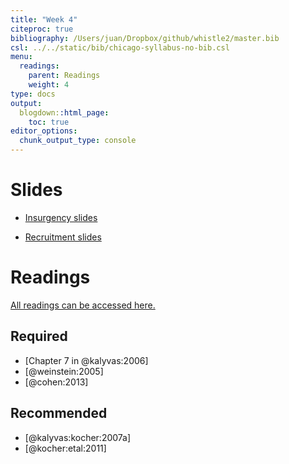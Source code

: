 ```yaml
---
title: "Week 4"
citeproc: true
bibliography: /Users/juan/Dropbox/github/whistle2/master.bib
csl: ../../static/bib/chicago-syllabus-no-bib.csl
menu: 
  readings:
    parent: Readings
    weight: 4
type: docs
output:
  blogdown::html_page:
    toc: true
editor_options: 
  chunk_output_type: console
---
```




# Slides


- [Insurgency slides](/slides/04-tactics.pdf)

- [Recruitment slides](/slides/04-recruitment.pdf)




# Readings


[All readings can be accessed here.](https://www.dropbox.com/sh/pide0ytvjrnbp0q/AADaIbprAmBQERw4UwWleAVba?dl=0)

## Required

- [Chapter 7 in @kalyvas:2006]
- [@weinstein:2005]
- [@cohen:2013]


## Recommended

- [@kalyvas:kocher:2007a]
- [@kocher:etal:2011]
